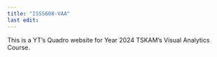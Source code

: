 ```yaml
---
title: "ISSS608-VAA"
last edit: 
---
```


This is a YT's Quadro website for Year 2024 TSKAM's Visual Analytics Course.




